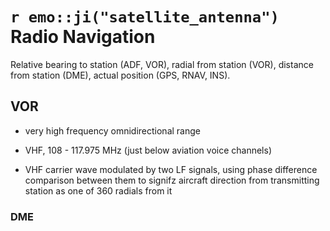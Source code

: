 # `r emo::ji("satellite_antenna")` Radio Navigation {#radio-navigation}

Relative bearing to station (ADF, VOR), radial from station (VOR), distance from station (DME), actual position (GPS, RNAV, INS).

## VOR

- very high frequency omnidirectional range

- VHF, 108 - 117.975 MHz (just below aviation voice channels)

- VHF carrier wave modulated by two LF signals, using phase difference comparison between them to signifz aircraft direction from transmitting station as one of 360 radials from it

### DME